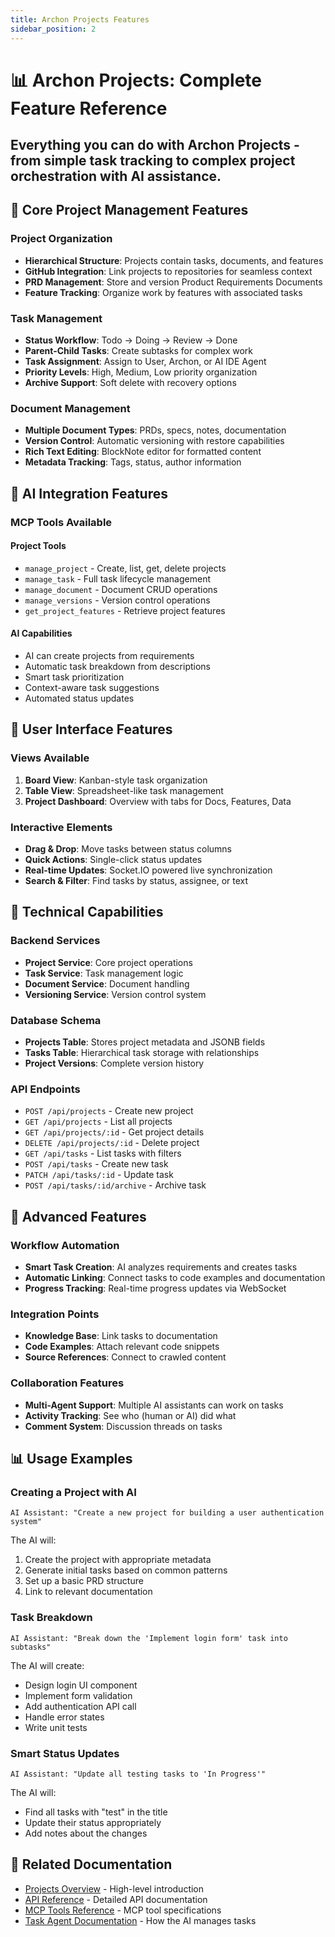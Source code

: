 ```yaml
---
title: Archon Projects Features
sidebar_position: 2
---
```



# 📊 Archon Projects: Complete Feature Reference

<div className="hero hero--secondary">
  <div className="container">
    <h2 className="hero__subtitle">
      Everything you can do with Archon Projects - from simple task tracking to complex project orchestration with AI assistance.
    </h2>
  </div>
</div>

## 🎯 Core Project Management Features

### Project Organization
- **Hierarchical Structure**: Projects contain tasks, documents, and features
- **GitHub Integration**: Link projects to repositories for seamless context
- **PRD Management**: Store and version Product Requirements Documents
- **Feature Tracking**: Organize work by features with associated tasks

### Task Management
- **Status Workflow**: Todo → Doing → Review → Done
- **Parent-Child Tasks**: Create subtasks for complex work
- **Task Assignment**: Assign to User, Archon, or AI IDE Agent
- **Priority Levels**: High, Medium, Low priority organization
- **Archive Support**: Soft delete with recovery options

### Document Management
- **Multiple Document Types**: PRDs, specs, notes, documentation
- **Version Control**: Automatic versioning with restore capabilities
- **Rich Text Editing**: BlockNote editor for formatted content
- **Metadata Tracking**: Tags, status, author information

## 🤖 AI Integration Features

### MCP Tools Available

<div className="row">
  <div className="col col--6">
    <div className="card">
      <div className="card__header">
        <h4>Project Tools</h4>
      </div>
      <div className="card__body">
        <ul>
          <li><code>manage_project</code> - Create, list, get, delete projects</li>
          <li><code>manage_task</code> - Full task lifecycle management</li>
          <li><code>manage_document</code> - Document CRUD operations</li>
          <li><code>manage_versions</code> - Version control operations</li>
          <li><code>get_project_features</code> - Retrieve project features</li>
        </ul>
      </div>
    </div>
  </div>
  <div className="col col--6">
    <div className="card">
      <div className="card__header">
        <h4>AI Capabilities</h4>
      </div>
      <div className="card__body">
        <ul>
          <li>AI can create projects from requirements</li>
          <li>Automatic task breakdown from descriptions</li>
          <li>Smart task prioritization</li>
          <li>Context-aware task suggestions</li>
          <li>Automated status updates</li>
        </ul>
      </div>
    </div>
  </div>
</div>

## 🎨 User Interface Features

### Views Available
1. **Board View**: Kanban-style task organization
2. **Table View**: Spreadsheet-like task management
3. **Project Dashboard**: Overview with tabs for Docs, Features, Data

### Interactive Elements
- **Drag & Drop**: Move tasks between status columns
- **Quick Actions**: Single-click status updates
- **Real-time Updates**: Socket.IO powered live synchronization
- **Search & Filter**: Find tasks by status, assignee, or text

## 🔧 Technical Capabilities

### Backend Services
- **Project Service**: Core project operations
- **Task Service**: Task management logic
- **Document Service**: Document handling
- **Versioning Service**: Version control system

### Database Schema
- **Projects Table**: Stores project metadata and JSONB fields
- **Tasks Table**: Hierarchical task storage with relationships
- **Project Versions**: Complete version history

### API Endpoints
- `POST /api/projects` - Create new project
- `GET /api/projects` - List all projects
- `GET /api/projects/:id` - Get project details
- `DELETE /api/projects/:id` - Delete project
- `GET /api/tasks` - List tasks with filters
- `POST /api/tasks` - Create new task
- `PATCH /api/tasks/:id` - Update task
- `POST /api/tasks/:id/archive` - Archive task

## 🚀 Advanced Features

### Workflow Automation
- **Smart Task Creation**: AI analyzes requirements and creates tasks
- **Automatic Linking**: Connect tasks to code examples and documentation
- **Progress Tracking**: Real-time progress updates via WebSocket

### Integration Points
- **Knowledge Base**: Link tasks to documentation
- **Code Examples**: Attach relevant code snippets
- **Source References**: Connect to crawled content

### Collaboration Features
- **Multi-Agent Support**: Multiple AI assistants can work on tasks
- **Activity Tracking**: See who (human or AI) did what
- **Comment System**: Discussion threads on tasks

## 📊 Usage Examples

### Creating a Project with AI
```
AI Assistant: "Create a new project for building a user authentication system"
```
The AI will:
1. Create the project with appropriate metadata
2. Generate initial tasks based on common patterns
3. Set up a basic PRD structure
4. Link to relevant documentation

### Task Breakdown
```
AI Assistant: "Break down the 'Implement login form' task into subtasks"
```
The AI will create:
- Design login UI component
- Implement form validation
- Add authentication API call
- Handle error states
- Write unit tests

### Smart Status Updates
```
AI Assistant: "Update all testing tasks to 'In Progress'"
```
The AI will:
- Find all tasks with "test" in the title
- Update their status appropriately
- Add notes about the changes

## 🔗 Related Documentation

- [Projects Overview](./projects-overview) - High-level introduction
- [API Reference](./api-reference#project-management-api) - Detailed API documentation
- [MCP Tools Reference](./mcp-tools#project-tools) - MCP tool specifications
- [Task Agent Documentation](./agent-task) - How the AI manages tasks